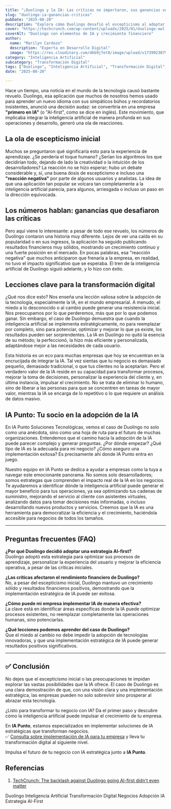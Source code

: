 ```yaml
---
title: "¡Duolingo y la IA: Las críticas no importaron, sus ganancias volaron!"
slug: "duolingo-ia-ganancias-criticas"
pubDate: "2025-08-20"
description: "Explora cómo Duolingo desafió el escepticismo al adoptar una estrategia 'AI-first', y cómo esta integración profunda de la inteligencia artificial impulsó sus ganancias a pesar de las críticas iniciales."
cover: "https://techcrunch.com/wp-content/uploads/2025/01/duolingo-owl.png"
coverAlt: "Duolingo con elementos de IA y crecimiento financiero"
author:
  name: "Marilyn Cardozo"
  description: "Experta en Desarrollo Digital"
  image: "https://res.cloudinary.com/dkb9jfet8/image/upload/v1739923879/marilyn_s2mi4a.png"
category: "Inteligencia Artificial"
subcategory: "Transformación Digital"
tags: ["Duolingo", "Inteligencia Artificial", "Transformación Digital", "Negocios", "Adopción IA", "Estrategia AI-First"]
date: "2025-08-20"

---
```


Hace un tiempo, una noticia en el mundo de la tecnología causó bastante revuelo. Duolingo, esa aplicación que muchos de nosotros hemos usado para aprender un nuevo idioma con sus simpáticos búhos y recordatorios insistentes, anunció una decisión audaz: se convertiría en una empresa **"primero en IA"** (o "AI-first", como se dice en inglés). Este movimiento, que implicaba integrar la inteligencia artificial de manera profunda en sus operaciones y desarrollo, generó una ola de reacciones.

## La ola de escepticismo inicial

Muchos se preguntaron qué significaría esto para la experiencia de aprendizaje. ¿Se perdería el toque humano? ¿Serían los algoritmos los que decidirían todo, dejando de lado la creatividad o la intuición de los desarrolladores? La reacción no se hizo esperar; hubo un debate considerable y, sí, una buena dosis de escepticismo e incluso una **"reacción negativa"** por parte de algunos usuarios y analistas. La idea de que una aplicación tan popular se volcara tan completamente a la inteligencia artificial parecía, para algunos, arriesgada o incluso un paso en la dirección equivocada.

## Los números hablan: ganancias que desafiaron las críticas

Pero aquí viene lo interesante: a pesar de todo ese revuelo, los números de Duolingo contaron una historia muy diferente. Lejos de ver una caída en su popularidad o en sus ingresos, la aplicación ha seguido publicando resultados financieros muy sólidos, mostrando un crecimiento continuo y una fuerte posición en el mercado. En pocas palabras, esa "reacción negativa" que muchos anticiparon que frenaría a la empresa, en realidad, no tuvo el impacto significativo que se esperaba. El tren de la inteligencia artificial de Duolingo siguió adelante, y lo hizo con éxito.

## Lecciones clave para la transformación digital

¿Qué nos dice esto? Nos enseña una lección valiosa sobre la adopción de la tecnología, especialmente la IA, en el mundo empresarial. A menudo, el miedo a lo desconocido o al cambio puede generar una resistencia inicial. Nos preocupamos por lo que perderemos, más que por lo que podemos ganar. Sin embargo, el caso de Duolingo demuestra que cuando la inteligencia artificial se implementa estratégicamente, no para reemplazar por completo, sino para potenciar, optimizar y mejorar lo que ya existe, los resultados pueden ser sorprendentes. La IA en Duolingo no quitó la esencia de su método; la perfeccionó, la hizo más eficiente y personalizada, adaptándose mejor a las necesidades de cada usuario.

Esta historia es un eco para muchas empresas que hoy se encuentran en la encrucijada de integrar la IA. Tal vez sientas que tu negocio es demasiado pequeño, demasiado tradicional, o que tus clientes no la aceptarían. Pero el verdadero valor de la IA reside en su capacidad para transformar procesos, mejorar la toma de decisiones, personalizar la experiencia del cliente y, en última instancia, impulsar el crecimiento. No se trata de eliminar lo humano, sino de liberar a las personas para que se concentren en tareas de mayor valor, mientras la IA se encarga de lo repetitivo o lo que requiere un análisis de datos masivo.

## IA Punto: Tu socio en la adopción de la IA

En IA Punto Soluciones Tecnológicas, vemos el caso de Duolingo no solo como una anécdota, sino como una hoja de ruta para el futuro de muchas organizaciones. Entendemos que el camino hacia la adopción de la IA puede parecer complejo y generar preguntas. ¿Por dónde empezar? ¿Qué tipo de IA es la adecuada para mi negocio? ¿Cómo aseguro una implementación exitosa? Es precisamente ahí donde IA Punto entra en juego.

Nuestro equipo en IA Punto se dedica a ayudar a empresas como la tuya a navegar este emocionante panorama. No somos solo desarrolladores; somos estrategas que comprenden el impacto real de la IA en los negocios. Te ayudaremos a identificar dónde la inteligencia artificial puede generar el mayor beneficio para tus operaciones, ya sea optimizando tus cadenas de suministro, mejorando el servicio al cliente con asistentes virtuales, analizando datos para tomar decisiones más informadas, o incluso desarrollando nuevos productos y servicios. Creemos que la IA es una herramienta para democratizar la eficiencia y el crecimiento, haciéndola accesible para negocios de todos los tamaños.

---

## Preguntas frecuentes (FAQ)

**¿Por qué Duolingo decidió adoptar una estrategia AI-first?**  
Duolingo adoptó esta estrategia para optimizar sus procesos de aprendizaje, personalizar la experiencia del usuario y mejorar la eficiencia operativa, a pesar de las críticas iniciales.

**¿Las críticas afectaron el rendimiento financiero de Duolingo?**  
No, a pesar del escepticismo inicial, Duolingo mantuvo un crecimiento sólido y resultados financieros positivos, demostrando que la implementación estratégica de IA puede ser exitosa.

**¿Cómo puede mi empresa implementar IA de manera efectiva?**  
La clave está en identificar áreas específicas donde la IA puede optimizar procesos existentes, no reemplazar completamente las operaciones humanas, sino potenciarlas.

**¿Qué lecciones podemos aprender del caso de Duolingo?**  
Que el miedo al cambio no debe impedir la adopción de tecnologías innovadoras, y que una implementación estratégica de IA puede generar resultados positivos significativos.

---

## ✅ Conclusión

No dejes que el escepticismo inicial o las preocupaciones te impidan explorar las vastas posibilidades que la IA ofrece. El caso de Duolingo es una clara demostración de que, con una visión clara y una implementación estratégica, las empresas pueden no solo sobrevivir sino prosperar al abrazar esta tecnología.

¿Listo para transformar tu negocio con IA? Da el primer paso y descubre cómo la inteligencia artificial puede impulsar el crecimiento de tu empresa.

En **IA Punto**, estamos especializados en implementar soluciones de IA estratégicas que transforman negocios.  
✅ <a href="https://www.iapunto.com/contacto" target="_blank" rel="noopener noreferrer">Consulta sobre implementación de IA para tu empresa</a> y lleva tu transformación digital al siguiente nivel.

Impulsa el futuro de tu negocio con IA estratégica junto a **IA Punto**.

## Referencias

1. <a href="https://techcrunch.com/2025/08/07/the-backlash-against-duolingo-going-ai-first-didnt-even-matter/" target="_blank" rel="noopener noreferrer">TechCrunch: The backlash against Duolingo going AI-first didn't even matter</a>

<div class="flex flex-wrap gap-2 mt-8">
  <span class="inline-block px-3 py-1 bg-primary-100 text-primary-700 text-xs font-semibold rounded-full shadow-sm">Duolingo</span>
  <span class="inline-block px-3 py-1 bg-primary-100 text-primary-700 text-xs font-semibold rounded-full shadow-sm">Inteligencia Artificial</span>
  <span class="inline-block px-3 py-1 bg-primary-100 text-primary-700 text-xs font-semibold rounded-full shadow-sm">Transformación Digital</span>
  <span class="inline-block px-3 py-1 bg-primary-100 text-primary-700 text-xs font-semibold rounded-full shadow-sm">Negocios</span>
  <span class="inline-block px-3 py-1 bg-primary-100 text-primary-700 text-xs font-semibold rounded-full shadow-sm">Adopción IA</span>
  <span class="inline-block px-3 py-1 bg-primary-100 text-primary-700 text-xs font-semibold rounded-full shadow-sm">Estrategia AI-First</span>
</div>